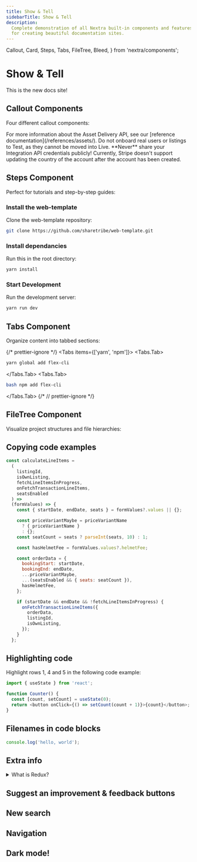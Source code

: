 ```yaml
---
title: Show & Tell
sidebarTitle: Show & Tell
description:
  Complete demonstration of all Nextra built-in components and features
  for creating beautiful documentation sites.
---
```


  Callout,
  Card,
  Steps,
  Tabs,
  FileTree,
  Bleed,
} from 'nextra/components';

# Show & Tell

This is the new docs site!

## Callout Components

Four different callout components:

<Callout type="info">
  For more information about the Asset Delivery API, see our [reference
  documentation](/references/assets/).
</Callout>

<Callout type="warning">
  Do not onboard real users or listings to Test, as they cannot be moved
  into Live.
</Callout>

<Callout type="error">
  **Never** share your Integration API credentials publicly!
</Callout>

<Callout>
  Currently, Stripe doesn't support updating the country of the account
  after the account has been created.
</Callout>

## Steps Component

Perfect for tutorials and step-by-step guides:

<Steps>

### Install the web-template

Clone the web-template repository:

```bash
git clone https://github.com/sharetribe/web-template.git
```

### Install dependancies

Run this in the root directory:

```bash
yarn install
```

### Start Development

Run the development server:

```bash
yarn run dev
```

</Steps>

## Tabs Component

Organize content into tabbed sections:

{/* prettier-ignore */}
<Tabs items={['yarn', 'npm']}>
  <Tabs.Tab>
  ```bash 
  yarn global add flex-cli
  ```
  </Tabs.Tab>
  <Tabs.Tab>
  ```bash
  bash npm add flex-cli
  ```
  </Tabs.Tab>
</Tabs>
{/* // prettier-ignore */}

## FileTree Component

Visualize project structures and file hierarchies:

<FileTree>
  <FileTree.Folder name="src" defaultOpen>
    <FileTree.Folder name="containers" defaultOpen>
      <FileTree.Folder name="EditListingPage" defaultOpen>
        <FileTree.Folder name="EditListingWizard" defaultOpen>
          <FileTree.Folder
            name="EditListingAvailabilityPanel"
            defaultOpen
          >
            <FileTree.Folder name="WeeklyCalendar" defaultOpen>
              <FileTree.File name="WeeklyCalendar.js" />
            </FileTree.Folder>
          </FileTree.Folder>
        </FileTree.Folder>
      </FileTree.Folder>
    </FileTree.Folder>
  </FileTree.Folder>
</FileTree>

## Copying code examples

```js
const calculateLineItems =
  (
    listingId,
    isOwnListing,
    fetchLineItemsInProgress,
    onFetchTransactionLineItems,
    seatsEnabled
  ) =>
  (formValues) => {
    const { startDate, endDate, seats } = formValues?.values || {};

    const priceVariantMaybe = priceVariantName
      ? { priceVariantName }
      : {};
    const seatCount = seats ? parseInt(seats, 10) : 1;

    const hasHelmetFee = formValues.values?.helmetFee;

    const orderData = {
      bookingStart: startDate,
      bookingEnd: endDate,
      ...priceVariantMaybe,
      ...(seatsEnabled && { seats: seatCount }),
      hasHelmetFee,
    };

    if (startDate && endDate && !fetchLineItemsInProgress) {
      onFetchTransactionLineItems({
        orderData,
        listingId,
        isOwnListing,
      });
    }
  };
```

## Highlighting code

Highlight rows 1, 4 and 5 in the following code example:

```js {1,4-5}
import { useState } from 'react';

function Counter() {
  const [count, setCount] = useState(0);
  return <button onClick={() => setCount(count + 1)}>{count}</button>;
}
```

## Filenames in code blocks

```js filename="example.js"
console.log('hello, world');
```

## Extra info

<details>
<summary>
What is Redux?
</summary>

The Sharetribe Web Template uses Redux to manage state. The app stores
some information so that it does not need to make API calls to fetch
information every time it needs to show something.

In addition, the template uses Redux for SDK and local API calls. This
means that containers or components themselves do not make SDK or API
calls, and instead they dispatch actions to Redux, and those actions
then call the SDK or API and handle the response. This means that those
actions can be called from several places in the application.

You can read more about Redux
[in their documentation](https://redux.js.org/).

</details>

## Suggest an improvement & feedback buttons

## New search

## Navigation

## Dark mode!
